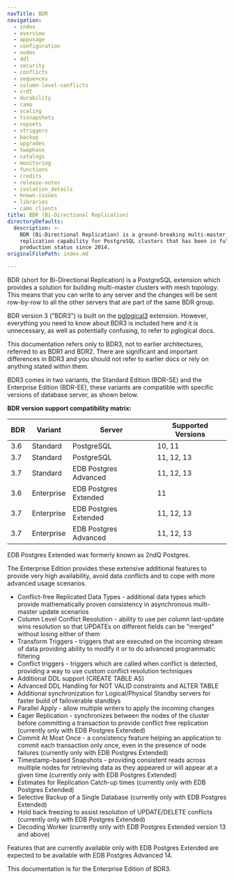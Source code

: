 ```yaml
---
navTitle: BDR
navigation:
  - index
  - overview
  - appusage
  - configuration
  - nodes
  - ddl
  - security
  - conflicts
  - sequences
  - column-level-conflicts
  - crdt
  - durability
  - camo
  - scaling
  - tssnapshots
  - repsets
  - striggers
  - backup
  - upgrades
  - twophase
  - catalogs
  - monitoring
  - functions
  - credits
  - release-notes
  - isolation_details
  - known-issues
  - libraries
  - camo_clients
title: BDR (Bi-Directional Replication)
directoryDefaults:
  description: >-
    BDR (Bi-Directional Replication) is a ground-breaking multi-master
    replication capability for PostgreSQL clusters that has been in full
    production status since 2014.
originalFilePath: index.md

---
```


BDR (short for Bi-Directional Replication) is a PostgreSQL extension which
provides a solution for building multi-master clusters with mesh topology.
This means that you can write to any server and the changes will be
sent row-by-row to all the other servers that are part of the same BDR group.

BDR version 3 ("BDR3") is built on the [pglogical3](https://www.2ndquadrant.com/resources/pglogical/)
extension. However, everything you need to
know about BDR3 is included here and it is unnecessary, as well as potentially
confusing, to refer to pglogical docs.

This documentation refers only to BDR3, not to earlier architectures, referred
to as BDR1 and BDR2. There are significant and important differences in BDR3
and you should not refer to earlier docs or rely on anything stated within
them.

BDR3 comes in two variants, the Standard Edition (BDR-SE) and the Enterprise
Edition (BDR-EE), these variants are compatible with specific versions of
database server, as shown below.

**BDR version support compatibility matrix:**

| BDR | Variant    | Server                | Supported Versions |
| --- | ---------- | --------------------- | ------------------ |
| 3.6 | Standard   | PostgreSQL            | 10, 11             |
| 3.7 | Standard   | PostgreSQL            | 11, 12, 13         |
| 3.7 | Standard   | EDB Postgres Advanced | 11, 12, 13         |
| 3.6 | Enterprise | EDB Postgres Extended | 11                 |
| 3.7 | Enterprise | EDB Postgres Extended | 11, 12, 13         |
| 3.7 | Enterprise | EDB Postgres Advanced | 11, 12, 13         |

EDB Postgres Extended was formerly known as 2ndQ Postgres.

The Enterprise Edition provides these extensive additional features to provide
very high availability, avoid data conflicts and to cope with more advanced
usage scenarios.

-   Conflict-free Replicated Data Types - additional data types which provide
    mathematically proven consistency in asynchronous multi-master update
    scenarios
-   Column Level Conflict Resolution - ability to use per column last-update
    wins resolution so that UPDATEs on different fields can be "merged" without
    losing either of them
-   Transform Triggers - triggers that are executed on the incoming stream of
    data providing ability to modify it or to do advanced programmatic filtering
-   Conflict triggers - triggers which are called when conflict is detected,
    providing a way to use custom conflict resolution techniques
-   Additional DDL support (CREATE TABLE AS)
-   Advanced DDL Handling for NOT VALID constraints and ALTER TABLE
-   Additional synchronization for Logical/Physical Standby servers for faster
    build of failoverable standbys
-   Parallel Apply - allow multiple writers to apply the incoming changes
-   Eager Replication - synchronizes between the nodes of the cluster before
    committing a transaction to provide conflict free replication (currently
    only with EDB Postgres Extended)
-   Commit At Most Once - a consistency feature helping
    an application to commit each transaction only once, even in the
    presence of node failures (currently only with EDB Postgres Extended)
-   Timestamp-based Snapshots - providing consistent reads across multiple
    nodes for retrieving data as they appeared or will appear at a given time
    (currently only with EDB Postgres Extended)
-   Estimates for Replication Catch-up times
    (currently only with EDB Postgres Extended)
-   Selective Backup of a Single Database  (currently only with EDB Postgres
    Extended)
-   Hold back freezing to assist resolution of UPDATE/DELETE conflicts
    (currently only with EDB Postgres Extended)
-   Decoding Worker (currently only with EDB Postgres Extended version 13 and
    above)

Features that are currently available only with EDB Postgres Extended are
expected to be available with EDB Postgres Advanced 14.

This documentation is for the Enterprise Edition of BDR3.
